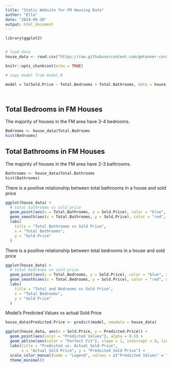 ```yaml
---
title: "Static Website for FM Housing Data"
author: "Ella"
date: "2024-09-20"
output: html_document
---
```


```r
library(ggplot2)


# load data
house_data <- read.csv("https://raw.githubusercontent.com/gmtanner-cord/DATA470-2024/refs/heads/main/fmhousing/FM_Housing_2018_2022_clean.csv")

knitr::opts_chunk$set(echo = TRUE)
```
```r
# copy model from model.R

model = lm(Sold.Price ~ Total.Bedrooms + Total.Bathrooms, data = house_data)




```

## Total Bedrooms in FM Houses

The majority of houses in the FM area have 3-4 bedrooms.

```r
Bedrooms <- house_data$Total.Bedrooms
hist(Bedrooms)
```

## Total Bathrooms in FM Houses

The majority of houses in the FM area have 2-3 bathrooms.

```r
Bathrooms <- house_data$Total.Bathrooms
hist(Bathrooms)
```

There is a positive relationship between total bathrooms in a house and sold price

```r
ggplot(house_data) +
  # total bathrooms vs sold price
  geom_point(aes(x = Total.Bathrooms, y = Sold.Price), color = "blue", alpha = 0.6) +
  geom_smooth(aes(x = Total.Bathrooms, y = Sold.Price), color = "red", method = "lm", se = FALSE) +
  labs(
    title = "Total Bathrooms vs Sold Price",
    x = "Total Bathrooms",
    y = "Sold Price"
  ) 
```

There is a positive relationship between total bedrooms in a house and sold price

```r
ggplot(house_data) +
  # total bedrooms vs sold price
  geom_point(aes(x = Total.Bedrooms, y = Sold.Price), color = "blue", alpha = 0.6) +
  geom_smooth(aes(x = Total.Bedrooms, y = Sold.Price), color = "red", method = "lm", se = FALSE) +
  labs(
    title = "Total and Bedrooms vs Sold Price",
    x = "Total Bedrooms",
    y = "Sold Price"
  ) 
```


Model's Predicted Values vs actual Sold Price

```r
house_data$Predicted.Price <- predict(model, newdata = house_data)

ggplot(house_data, aes(x = Sold.Price, y = Predicted.Price)) +
  geom_point(aes(color = "Predicted Values"), alpha = 0.5) + 
  geom_abline(aes(color = "Perfect Fit"), slope = 1, intercept = 0, linetype = "dashed", size = 1) + 
  labs(title = "Predicted vs. Actual Sold Price",
       x = "Actual Sold Price", y = "Predicted Sold Price") +
  scale_color_manual(name = "Legend", values = c("Predicted Values" = "blue", "Perfect Fit" = "red")) + 
  theme_minimal()


```
